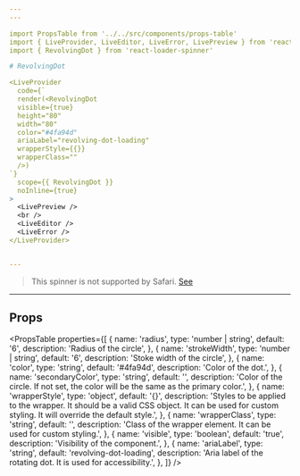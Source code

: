 ```yaml
---
---

import PropsTable from '../../src/components/props-table'
import { LiveProvider, LiveEditor, LiveError, LivePreview } from 'react-live'
import { RevolvingDot } from 'react-loader-spinner'

# RevolvingDot

<LiveProvider
  code={`
  render(<RevolvingDot
  visible={true}
  height="80"
  width="80"
  color="#4fa94d"
  ariaLabel="revolving-dot-loading"
  wrapperStyle={{}}
  wrapperClass=""
  />)
`}
  scope={{ RevolvingDot }}
  noInline={true}
>
  <LivePreview />
  <br />
  <LiveEditor />
  <LiveError />
</LiveProvider>


---
```

> This spinner is not supported by Safari. [See](https://github.com/mhnpd/react-loader-spinner/issues/150)
---
## Props

<PropsTable
  properties={[
    {
      name: 'radius',
      type: 'number | string',
      default: '6',
      description: 'Radius of the circle',
    },
    {
      name: 'strokeWidth',
      type: 'number | string',
      default: '6',
      description: 'Stoke width of the circle',
    },
    {
      name: 'color',
      type: 'string',
      default: '#4fa94d',
      description: 'Color of the dot.',
    },
    {
      name: 'secondaryColor',
      type: 'string',
      default: '',
      description:
        'Color of the circle. If not set, the color will be the same as the primary color.',
    },
    {
      name: 'wrapperStyle',
      type: 'object',
      default: '{}',
      description:
        'Styles to be applied to the wrapper. It should be a valid CSS object. It can be used for custom styling. It will override the default style.',
    },
    {
      name: 'wrapperClass',
      type: 'string',
      default: '',
      description:
        'Class of the wrapper element. It can be used for custom styling.',
    },
    {
      name: 'visible',
      type: 'boolean',
      default: 'true',
      description: 'Visibility of the component.',
    },
    {
      name: 'ariaLabel',
      type: 'string',
      default: 'revolving-dot-loading',
      description:
        'Aria label of the rotating dot. It is used for accessibility.',
    },
  ]}
/>
